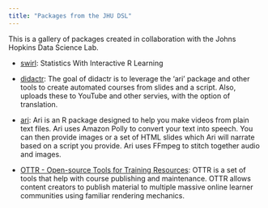 ```yaml
---
title: "Packages from the JHU DSL"
---
```


This is a gallery of packages created in collaboration with the Johns Hopkins Data Science Lab.

* [swirl](https://swirlstats.com): Statistics With Interactive R Learning

* [didactr](https://github.com/jhudsl/didactr): The goal of didactr is to leverage the ‘ari’ package and other tools to create automated courses from slides and a script. Also, uploads these to YouTube and other servies, with the option of translation.

* [ari](https://github.com/jhudsl/ari): Ari is an R package designed to help you make videos from plain text files. Ari uses Amazon Polly to convert your text into speech. You can then provide images or a set of HTML slides which Ari will narrate based on a script you provide. Ari uses FFmpeg to stitch together audio and images.

* [OTTR - Open-source Tools for Training Resources](https://www.ottrproject.org/): OTTR is a set of tools that help with course publishing and maintenance. OTTR allows content creators to publish material to multiple massive online learner communities using familiar rendering mechanics. 
